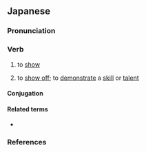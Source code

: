 ==Japanese==
{{ja-kanjitab|み|yomi=kun|sort=みせる}}

===Pronunciation===
{{ja-pron|みせる|acc=2|acc_ref=SMK2,ZAJ}}
{{ja-ojad}}

===Verb===
{{ja-verb|みせる|type=2|tr=trans}}
{{ja-vp|見る|見える|c=見せる|みる|みえる|ck=みせる}}

# to [[show]]
#: {{ja-usex|[[写%真]]を[[人]]に'''見せる'''|しゃ%しん を ひと に '''みせる'''|'''show''' someone a picture}}
# {{ja-def|魅せる}} to [[show off]]; to [[demonstrate]] a [[skill]] or [[talent]]

====Conjugation====
{{ja-ichi|みせ}}
{{ja-conj-bungo|み|2d-s}}

====Related terms====
* {{ja-r|見る|みる}}

===References===
<references/>
